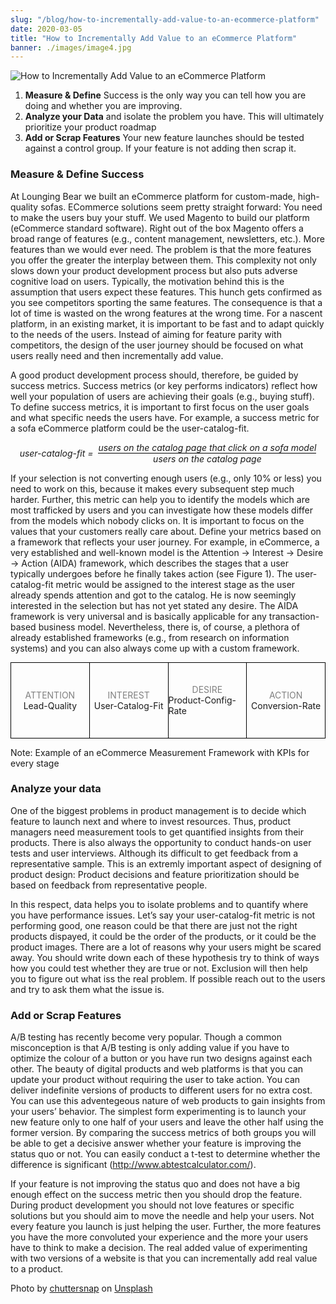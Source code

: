```yaml
---
slug: "/blog/how-to-incrementally-add-value-to-an-ecommerce-platform"
date: 2020-03-05
title: "How to Incrementally Add Value to an eCommerce Platform"
banner: ./images/image4.jpg
---
```

![How to Incrementally Add Value to an eCommerce Platform](./images/image4.jpg)


1. **Measure & Define** Success is the only way you can tell how you are doing and whether you are improving.
2. **Analyze your Data** and isolate the problem you have. This will ultimately prioritize your product roadmap
3. **Add or Scrap Features** Your new feature launches should be tested against a control group. If your feature is not adding then scrap it.  

### Measure & Define Success

At Lounging Bear we built an eCommerce platform for custom-made, high-quality sofas. ECommerce solutions seem pretty straight forward: You need to make the users buy your stuff. 
We used Magento to build our platform (eCommerce standard software). Right out of the box Magento offers a broad range of features (e.g., content management, newsletters, etc.). More features than we would ever need. The problem is that the more features you offer the greater the interplay between them. This complexity not only slows down your product development process but also puts adverse cognitive load on users. Typically, the motivation behind this is the assumption that users expect these features. This hunch gets confirmed as you see competitors sporting the same features. The consequence is that a lot of time is wasted on the wrong features at the wrong time. For a nascent platform, in an existing market, it is important to be fast and to adapt quickly to the needs of the users. Instead of aiming for feature parity with competitors, the design of the user journey should be focused on what users really need and then incrementally add value. 

A good product development process should, therefore, be guided by success metrics. Success metrics (or key performs indicators) reflect how well your population of users are achieving their goals (e.g., buying stuff). To define success metrics, it is important to first focus on the user goals and what specific needs the users have. For example, a success metric for a sofa eCommerce platform could be the user-catalog-fit.
 
<div style="font-style: italic;display: flex;flex-direction: row; justify-content: center; align-items: center">
user-catalog-fit =
<div style="margin-left: 8px; display: flex;flex-direction: column; ">
<div style="border-bottom: 1px #000 solid;">users on the catalog page that click on a sofa model</div>
<div style="display: flex;flex-direction: row; justify-content: center">users on the catalog page</div></div></div> 


If your selection is not converting enough users (e.g., only 10% or less) you need to work on this, because it makes every subsequent step much harder. Further, this metric can help you to identify the models which are most trafficked by users and you can investigate how these models differ from the models which nobody clicks on. It is important to focus on the values that your customers really care about. Define your metrics based on a framework that reflects your user journey. For example, in eCommerce, a very established and well-known model is the Attention → Interest → Desire → Action (AIDA) framework, which describes the stages that a user typically undergoes before he finally takes action (see Figure 1). The user-catalog-fit metric would be assigned to the interest stage as the user already spends attention and got to the catalog. He is now seemingly interested in the selection but has not yet stated any desire. The AIDA framework is very universal and is basically applicable for any transaction-based business model. Nevertheless, there is, of course, a plethora of already established frameworks (e.g., from research on information systems) and you can also always come up with a custom framework. 

<div style="display: flex;flex-direction: row; justify-content: center; align-items: center">
<div style=" width:160px;min-height:120px;display: flex;flex-direction: column; border: 1px #000 solid;justify-content: center;align-items: center">
<div style="display: flex;flex-direction: row;align-items: center;color:#808080">ATTENTION</div>
<div>Lead-Quality</div>
</div>
<div style="width:160px;min-height:120px;display: flex;flex-direction: column; border: 1px #000 solid;justify-content: center; border-left:0;align-items: center">
<div style="display: flex;flex-direction: row;align-items: center;color:#808080">INTEREST</div>
<div>User-Catalog-Fit</div>
</div>
<div style="width:160px;min-height:120px;display: flex;flex-direction: column; border: 1px #000 solid;justify-content: center; border-left:0;align-items: center">
<div style="display: flex;flex-direction: row;align-items: center;color:#808080">DESIRE</div>
<div>Product-Config-Rate</div>
</div>
<div style="width:160px;min-height:120px;display: flex;flex-direction: column; border: 1px #000 solid;justify-content: center; border-left:0;align-items: center">
<div style="display: flex;flex-direction: row;align-items: center;color:#808080">ACTION</div>
<div>Conversion-Rate</div>
</div>
</div>

Note: Example of an eCommerce Measurement Framework with KPIs for every stage

### Analyze your data

One of the biggest problems in product management is to decide which feature to launch next and where to invest resources. Thus, product managers need measurement tools to get quantified insights from their products. There is also always the opportunity to conduct hands-on user tests and user interviews. Although its difficult to get feedback from a representative sample. This is an extremly important aspect of designing of product design: Product decisions and feature prioritization should be based on feedback from representative people.

In this respect, data helps you to isolate problems and to quantify where you have performance issues. Let’s say your user-catalog-fit metric is not performing good, one reason could be that there are just not the right products dispayed, it could be the order of the products, or it could be the product images. There are a lot of reasons why your users might be scared away. You should write down each of these hypothesis try to think of ways how you could test whether they are true or not. Exclusion will then help you to figure out what iss the real problem. If possible reach out to the users and try to ask them what the issue is. 

### Add or Scrap Features

A/B testing has recently become very popular. Though a common misconception is that A/B testing is only adding value if you have to optimize the colour of a button or you have run two designs against each other. The beauty of digital products and web platforms is that you can update your product without requiring the user to take action. You can deliver indefinite versions of products to different users for no extra cost. You can use this adventegeous nature of web products to gain insights from your users’ behavior. The simplest form experimenting is to launch your new feature only to one half of your users and leave the other half using the former version. By comparing the success metrics of both groups you will be able to get a decisive answer whether your feature is improving the status quo or not. You can easily conduct a t-test to determine whether the difference is significant (http://www.abtestcalculator.com/). 

If your feature is not improving the status quo and does not have a big enough effect on the success metric then you should drop the feature. During product development you should not love features or specific solutions but you should aim to move the needle and help your users. Not every feature you launch is just helping the user. Further, the more features you have the more convoluted your experience and the more your users have to think to make a decision. The real added value of experimenting with two versions of a website is that you can incrementally add real value to a product. 


Photo by [chuttersnap](https://unsplash.com/@chuttersnap?utm_source=unsplash&utm_medium=referral&utm_content=creditCopyText) on [Unsplash](https://unsplash.com)